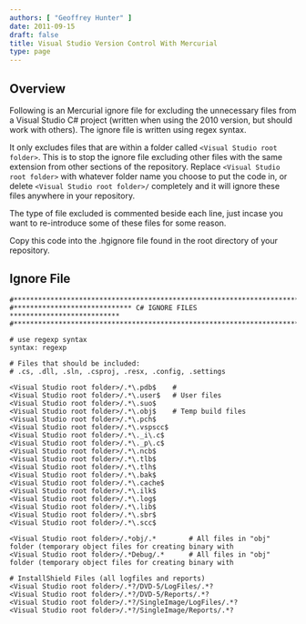 ```yaml
---
authors: [ "Geoffrey Hunter" ]
date: 2011-09-15
draft: false
title: Visual Studio Version Control With Mercurial
type: page
---
```



## Overview

Following is an Mercurial ignore file for excluding the unnecessary files from a Visual Studio C# project (written when using the 2010 version, but should work with others). The ignore file is written using regex syntax.

It only excludes files that are within a folder called `<Visual Studio root folder>`. This is to stop the ignore file excluding other files with the same extension from other sections of the repository. Replace `<Visual Studio root folder>` with whatever folder name you choose to put the code in, or delete  `<Visual Studio root folder>/` completely and it will ignore these files anywhere in your repository.

The type of file excluded is commented beside each line, just incase you want to re-introduce some of these files for some reason.

Copy this code into the .hgignore file found in the root directory of your repository.

## Ignore File

```text
#*************************************************************************
#***************************** C# IGNORE FILES ***************************
#*************************************************************************

# use regexp syntax
syntax: regexp

# Files that should be included:
# .cs, .dll, .sln, .csproj, .resx, .config, .settings

<Visual Studio root folder>/.*\.pdb$    # 
<Visual Studio root folder>/.*\.user$   # User files
<Visual Studio root folder>/.*\.suo$
<Visual Studio root folder>/.*\.obj$    # Temp build files
<Visual Studio root folder>/.*\.pch$
<Visual Studio root folder>/.*\.vspscc$
<Visual Studio root folder>/.*\._i\.c$
<Visual Studio root folder>/.*\._p\.c$
<Visual Studio root folder>/.*\.ncb$
<Visual Studio root folder>/.*\.tlb$
<Visual Studio root folder>/.*\.tlh$
<Visual Studio root folder>/.*\.bak$
<Visual Studio root folder>/.*\.cache$
<Visual Studio root folder>/.*\.ilk$
<Visual Studio root folder>/.*\.log$
<Visual Studio root folder>/.*\.lib$
<Visual Studio root folder>/.*\.sbr$
<Visual Studio root folder>/.*\.scc$

<Visual Studio root folder>/.*obj/.* 		# All files in "obj" folder (temporary object files for creating binary with
<Visual Studio root folder>/.*Debug/.* 		# All files in "obj" folder (temporary object files for creating binary with

# InstallShield Files (all logfiles and reports)
<Visual Studio root folder>/.*?/DVD-5/LogFiles/.*?
<Visual Studio root folder>/.*?/DVD-5/Reports/.*?
<Visual Studio root folder>/.*?/SingleImage/LogFiles/.*?
<Visual Studio root folder>/.*?/SingleImage/Reports/.*?
```